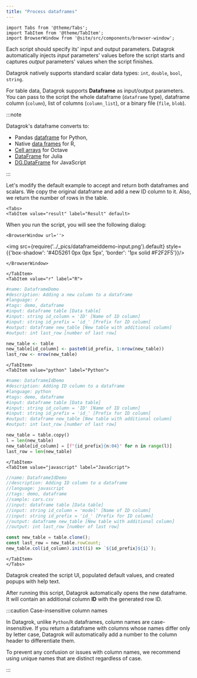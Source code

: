 ```yaml
---
title: "Process dataframes"
---
```


```mdx-code-block
import Tabs from '@theme/Tabs';
import TabItem from '@theme/TabItem';
import BrowserWindow from '@site/src/components/browser-window';
```

Each script should specify its' input and output parameters.
Datagrok automatically injects *input* parameters' values before the script starts
and captures *output* parameters' values when the script finishes.

Datagrok natively supports standard scalar data types:
`int`, `double`, `bool`, `string`.

For table data, Datagrok supports **Dataframe** as input/output parameters.
You can pass to the script the whole dataframe (`dataframe` type), dataframe column (`column`), list of columns (`column_list`),
or a binary file (`file`, `blob`).

:::note

Datagrok's dataframe converts to:

* Pandas [dataframe](https://pandas.pydata.org/docs/reference/api/pandas.DataFrame.html) for Python,
* Native [data frames](https://www.rdocumentation.org/packages/base/versions/3.6.2/topics/data.frame) for R,
* [Cell arrays](https://docs.octave.org/v8.4.0/Cell-Arrays.html) for Octave
* [DataFrame](https://dataframes.juliadata.org/stable/man/getting_started/#The-DataFrame-Type) for Julia
* [DG.DataFrame](https://datagrok.ai/help/develop/advanced/data-frame) for JavaScript

:::

Let's modify the default example to accept and return both dataframes and scalars.
We copy the original dataframe and add a new ID column to it.
Also, we return the number of rows in the table.

```mdx-code-block
<Tabs>
<TabItem value="result" label="Result" default>
```

When you run the script, you will see the following dialog:

```mdx-code-block
<BrowserWindow url=''>
```

<div style={{'text-align': 'center'}}>

<img src={require('../_pics/dataframeiddemo-input.png').default} style={{'box-shadow': '#4D5261 0px 0px 5px', 'border': '1px solid #F2F2F5'}}/>

</div>

```mdx-code-block
</BrowserWindow>
```

```mdx-code-block
</TabItem>
<TabItem value="r" label="R">
```

```r
#name: DataframeDemo
#description: Adding a new column to a dataframe
#language: r
#tags: demo, dataframe
#input: dataframe table [Data table]
#input: string id_column = 'ID' [Name of ID column]
#input: string id_prefix = 'id_' [Prefix for ID column]
#output: dataframe new_table [New table with additional column]
#output: int last_row [number of last row]

new_table <- table
new_table[id_column] <- paste0(id_prefix, 1:nrow(new_table))
last_row <- nrow(new_table)
```

```mdx-code-block
</TabItem>
<TabItem value="python" label="Python">
```

```python
#name: DataframeIdDemo
#description: Adding ID column to a dataframe
#language: python
#tags: demo, dataframe
#input: dataframe table [Data table]
#input: string id_column = 'ID' [Name of ID column]
#input: string id_prefix = 'id_' [Prefix for ID column]
#output: dataframe new_table [New table with additional column]
#output: int last_row [number of last row]

new_table = table.copy()
l = len(new_table)
new_table[id_column] = [f"{id_prefix}{n:04}" for n in range(l)]
last_row = len(new_table)
```

```mdx-code-block
</TabItem>
<TabItem value="javascript" label="JavaScript">
```

```javascript
//name: DataframeIdDemo
//description: Adding ID column to a dataframe
//language: javascript
//tags: demo, dataframe
//sample: cars.csv
//input: dataframe table [Data table]
//input: string id_column = 'model' [Name of ID column]
//input: string id_prefix = 'id_' [Prefix for ID column]
//output: dataframe new_table [New table with additional column]
//output: int last_row [number of last row]

const new_table = table.clone();
const last_row = new_table.rowCount;
new_table.col(id_column).init((i) => `${id_prefix}${i}`);
```

```mdx-code-block
</TabItem>
</Tabs>
```

Datagrok created the script UI,
populated default values, and created popups with help text.

After running this script, Datagrok automatically opens the new dataframe.
It will contain an additional column **ID** with the generated row ID.

:::caution Case-insensitive column names

In Datagrok, unlike `Python`/`R` dataframes, column names are case-insensitive.
If you return a dataframe with columns whose names differ only by letter case,
Datagrok will automatically add a number to the column header to differentiate them.

To prevent any confusion or issues with column names,
we recommend using unique names that are distinct regardless of case.

:::